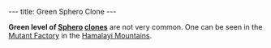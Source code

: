 ---
title: Green Sphero Clone
---

{{twinsunica import}}{{Infobox Enemy
 |image=Green_sphero_clone.JPG
 |race=sphero
 |gender=male
 |size=small
 |lba1=yes
 |lba2=
 |alignment=funfrock
 |occupation=
 |requires=green
 |melee=
 |ranged=
 |magic=
 |explosive=
 |range=Wide
 |speed=Slow
 |damage=high, is that correct?
 |rate=high
 |reaction=Spins round on spot
 |recovery=Medium
}}

'''Green level of [[Sphero]] [[clone]]s''' are not very common. One can be seen in the [[Mutant Factory]] in the [[Hamalayi Mountains]].
